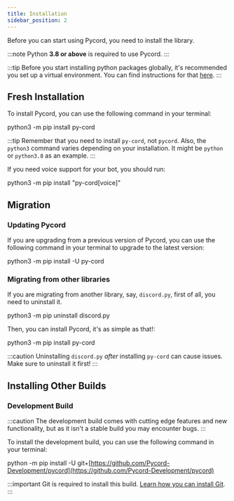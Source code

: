 ```yaml
---
title: Installation
sidebar_position: 2
---
```


Before you can start using Pycord, you need to install the library.

:::note
Python **3.8 or above** is required to use Pycord.
:::

:::tip
Before you start installing python packages globally, it's recommended you set up a virtual environment.
You can find instructions for that [here](More/virtual-environments).
:::

## Fresh Installation

To install Pycord, you can use the following command in your terminal:

python3 -m pip install py-cord

:::tip
Remember that you need to install `py-cord`, not `pycord`.
Also, the `python3` command varies depending on your installation. It might be `python` or `python3.8` as an example.
:::

If you need voice support for your bot, you should run:

python3 -m pip install "py-cord\[voice]"

## Migration

### Updating Pycord

If you are upgrading from a previous version of Pycord, you can use the following command in your terminal to upgrade to the latest version:

python3 -m pip install -U py-cord

### Migrating from other libraries

If you are migrating from another library, say, `discord.py`, first of all, you need to uninstall it.

python3 -m pip uninstall discord.py

Then, you can install Pycord, it's as simple as that!:

python3 -m pip install py-cord

:::caution
Uninstalling `discord.py` *after* installing `py-cord` can cause issues. Make sure to uninstall it first!
:::

## Installing Other Builds

### Development Build

:::caution
The development build comes with cutting edge features and new functionality, but as it isn't a stable build you may encounter bugs.
:::

To install the development build, you can use the following command in your terminal:

python -m pip install -U git+[https://github.com/Pycord-Development/pycord](https://github.com/Pycord-Development/pycord)

:::important
Git is required to install this build. [Learn how you can install Git](./more/git).
:::
